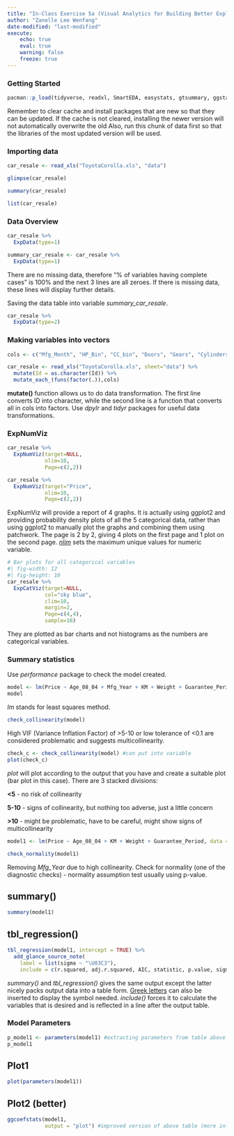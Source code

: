 ```yaml
---
title: "In-Class Exercise 5a (Visual Analytics for Building Better Explanatory Models)"
author: "Zanelle Lee Wenfang"
date-modified: "last-modified"
execute:
    echo: true
    eval: true
    warning: false
    freeze: true
---
```


### Getting Started

```r
pacman::p_load(tidyverse, readxl, SmartEDA, easystats, gtsummary, ggstatsplot)
```

::: callout-note
Remember to clear cache and install packages that are new so that they can be updated. If the cache is not cleared, installing the newer version will not automatically overwrite the old Also, run this chunk of data first so that the libraries of the most updated version will be used.
:::

### Importing data

```r
car_resale <- read_xls("ToyotaCorolla.xls", "data")
```

```r
glimpse(car_resale)
```

```r
summary(car_resale)
```

```r
list(car_resale)
```

### Data Overview

```r
car_resale %>%
  ExpData(type=1)
```

```r
summary_car_resale <- car_resale %>% 
  ExpData(type=1)
```

There are no missing data, therefore "% of variables having complete cases" is 100% and the next 3 lines are all zeroes. If there is missing data, these lines will display further details.

::: callout-note
Saving the data table into variable *summary_car_resale*.
:::

```r
car_resale %>%
  ExpData(type=2)
```

### Making variables into vectors

```r
cols <- c("Mfg_Month", "HP_Bin", "CC_bin", "Doors", "Gears", "Cylinders", "Fuel_Type", "Color", "Met_Color", "Automatic", "Mfr_Guarantee", "BOVAG_Guarantee", "ABS", "Airbag_1", "Airbag_2", "Airco", "Automatic_airco", "Boardcomputer", "CD_Player", "Central_Lock", "Powered_Windows", "Power_Steering", "Radio", "Mistlamps", "Sport_Model", "Backseat_Divider", "Metallic_Rim", "Radio_cassette", "Tow_Bar")

car_resale <- read_xls("ToyotaCorolla.xls", sheet="data") %>%
  mutate(Id = as.character(Id)) %>%
  mutate_each_(funs(factor(.)),cols)
```

**mutate()** function allows us to do data transformation. The first line converts ID into character, while the second line is a function that converts all in cols into factors. Use *dpylr* and *tidyr* packages for useful data transformations.

### ExpNumViz

```r
car_resale %>%
  ExpNumViz(target=NULL,
            nlim=10,
            Page=c(2,2))

car_resale %>%
  ExpNumViz(target="Price",
            nlim=10,
            Page=c(2,2))
```

ExpNumViz will provide a report of 4 graphs. It is actually using ggplot2 and providing probability density plots of all the 5 categorical data, rather than using ggplot2 to manually plot the graphs and combining them using patchwork. The page is 2 by 2, giving 4 plots on the first page and 1 plot on the second page. [*nlim*](#0) sets the maximum unique values for numeric variable.

```r
# Bar plots for all categorical variables
#| fig-width: 12
#| fig-height: 10
car_resale %>%
  ExpCatViz(target=NULL,
            col="sky blue",
            clim=10,
            margin=2,
            Page=c(4,4),
            sample=16)
```

They are plotted as bar charts and not histograms as the numbers are categorical variables.

### Summary statistics

::: callout-note
Use *performance* package to check the model created.
:::

```r
model <- lm(Price ~ Age_08_04 + Mfg_Year + KM + Weight + Guarantee_Period, data = car_resale)
model
```

*lm* stands for least squares method.

```r
check_collinearity(model)
```

High VIF (Variance Inflation Factor) of \>5-10 or low tolerance of \<0.1 are considered problematic and suggests multicollinearity.

```r
check_c <- check_collinearity(model) #can put into variable
plot(check_c)
```

*plot* will plot according to the output that you have and create a suitable plot (bar plot in this case). There are 3 stacked divisions:

**\<5** - no risk of collinearity

**5-10** - signs of collinearity, but nothing too adverse, just a little concern

**\>10** - might be problematic, have to be careful, might show signs of multicollinearity

```r
model1 <- lm(Price ~ Age_08_04 + KM + Weight + Guarantee_Period, data = car_resale)

check_normality(model1)
```

Removing *Mfg_Year* due to high collinearity. Check for normality (one of the diagnostic checks) - normality assumption test usually using p-value.

::: panel-tabset
## summary()

```r
summary(model1)
```

## tbl_regression()

```r
tbl_regression(model1, intercept = TRUE) %>%
  add_glance_source_note(
    label = list(sigma ~ "\U03C3"),
    include = c(r.squared, adj.r.squared, AIC, statistic, p.value, sigma))
```
:::

*summary()* and *tbl_regression()* gives the same output except the latter nicely packs output data into a table form. [Greek letters](https://forum.juce.com/t/how-to-display-greek-characters-in-labels-of-gui/43967) can also be inserted to display the symbol needed. *include()* forces it to calculate the variables that is desired and is reflected in a line after the output table.

### Model Parameters

```r
p_model1 <- parameters(model1) #extracting parameters from table above
p_model1
```

::: panel-tabset
## Plot1

```r
plot(parameters(model1))
```

## Plot2 (better)

```r
ggcoefstats(model1,
            output = "plot") #improved version of above table (more info)
```
:::

